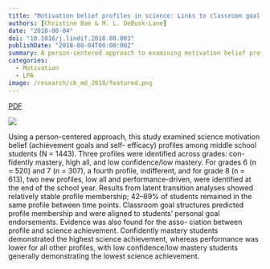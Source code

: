 ```yaml
---
title: "Motivation belief profiles in science: Links to classroom goal structures and achievement"
authors: [Christine Bae & M. L. DeBusk-Lane]
date: "2018-08-04"
doi: "10.1016/j.lindif.2018.08.003"
publishDate: "2018-08-04T00:00:00Z"
summary: A person-centered approach to examining motivation belief profiles among MS students.
categories:
  - Motivation
  - LPA
image: /research/cb_md_2018/featured.png
---
```


::: {.column-page-inset .text-center}

```{=html}
<a class="btn btn-outline-danger btn-lg" href="/research/cb_md_2018/clb.mld.2018.pdf" target="_blank" rel="noopener">PDF</a>
```
:::

![](featured.png){.image-fluid .mx-auto .d-block}

Using a person-centered approach, this study examined science motivation belief (achievement goals and self- efficacy) profiles among middle school students (N = 1443). Three profiles were identified across grades: con- fidently mastery, high all, and low confidence/low mastery. For grades 6 (n = 520) and 7 (n = 307), a fourth profile, indifferent, and for grade 8 (n = 613), two new profiles, low all and performance-driven, were identified at the end of the school year. Results from latent transition analyses showed relatively stable profile membership; 42–89% of students remained in the same profile between time points. Classroom goal structures predicted profile membership and were aligned to students' personal goal endorsements. Evidence was also found for the asso- ciation between profile and science achievement. Confidently mastery students demonstrated the highest science achievement, whereas performance was lower for all other profiles, with low confidence/low mastery students generally demonstrating the lowest science achievement.
